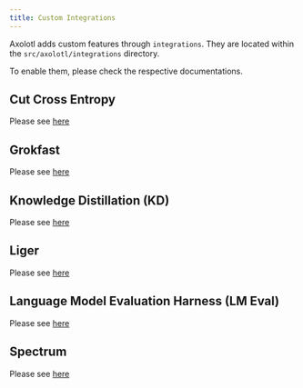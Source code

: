 ```yaml
---
title: Custom Integrations
---
```



Axolotl adds custom features through `integrations`. They are located within the `src/axolotl/integrations` directory.

To enable them, please check the respective documentations.

## Cut Cross Entropy

Please see [here](https://github.com/axolotl-ai-cloud/axolotl/tree/main/src/axolotl/integrations/cut_cross_entropy)

## Grokfast

Please see [here](https://github.com/axolotl-ai-cloud/axolotl/tree/main/src/axolotl/integrations/grokfast)

## Knowledge Distillation (KD)

Please see [here](https://github.com/axolotl-ai-cloud/axolotl/tree/main/src/axolotl/integrations/kd)

## Liger

Please see [here](https://github.com/axolotl-ai-cloud/axolotl/tree/main/src/axolotl/integrations/liger)

## Language Model Evaluation Harness (LM Eval)

Please see [here](https://github.com/axolotl-ai-cloud/axolotl/tree/main/src/axolotl/integrations/lm_eval)

## Spectrum

Please see [here](https://github.com/axolotl-ai-cloud/axolotl/tree/main/src/axolotl/integrations/spectrum)
